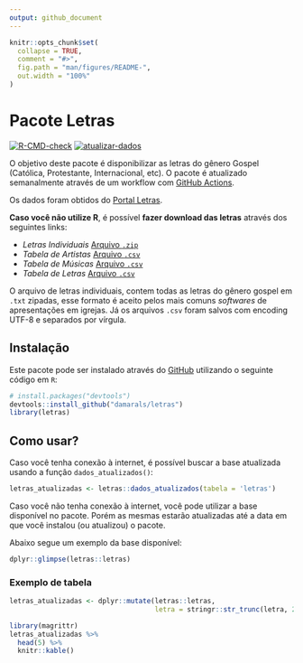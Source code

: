 ```yaml
---
output: github_document
---
```


<!-- README.md is generated from README.Rmd. Please edit that file -->

```r
knitr::opts_chunk$set(
  collapse = TRUE,
  comment = "#>",
  fig.path = "man/figures/README-",
  out.width = "100%"
)
```

# Pacote Letras

<!-- badges: start -->
[![R-CMD-check](https://github.com/damarals/letras/workflows/R-CMD-check/badge.svg)](https://github.com/damarals/letras/actions)
[![atualizar-dados](https://github.com/damarals/letras/actions/workflows/atualizar-dados.yaml/badge.svg)](https://github.com/damarals/letras/actions/workflows/atualizar-dados.yaml)
<!-- badges: end -->

O objetivo deste pacote é disponibilizar as letras do gênero Gospel (Católica, Protestante, Internacional, etc). O pacote é atualizado semanalmente através de um workflow com [GitHub Actions](https://github.com/damarals/letras/actions).

Os dados foram obtidos do [Portal Letras](https://www.letras.mus.br/).

__Caso você não utilize R__, é possível __fazer download das letras__ através dos seguintes links:

  - *Letras Individuais* [Arquivo `.zip`](https://github.com/damarals/letras/raw/master/inst/letras.zip) 
  - *Tabela de Artistas* [Arquivo `.csv`](https://github.com/damarals/letras/raw/master/inst/csv/artistas.csv) 
  - *Tabela de Músicas* [Arquivo `.csv`](https://github.com/damarals/letras/raw/master/inst/csv/musicas.csv) 
  - *Tabela de Letras* [Arquivo `.csv`](https://github.com/damarals/letras/raw/master/inst/csv/letras.csv) 
  
O arquivo de letras individuais, contem todas as letras do gênero gospel em `.txt` zipadas, esse formato é aceito pelos mais comuns *softwares* de apresentações em igrejas. Já os arquivos `.csv` foram salvos com encoding UTF-8 e separados por vírgula.  

## Instalação

Este pacote pode ser instalado através do  [GitHub](https://github.com/) utilizando o seguinte código em `R`:

``` r
# install.packages("devtools")
devtools::install_github("damarals/letras")
library(letras)
```
## Como usar?

Caso você tenha conexão à internet, é possível buscar a base atualizada usando a função `dados_atualizados()`:

```r
letras_atualizadas <- letras::dados_atualizados(tabela = 'letras') 
```

Caso você não tenha conexão à internet, você pode utilizar a base
disponível no pacote. Porém as mesmas estarão atualizadas até a data em
que você instalou (ou atualizou) o pacote. 

Abaixo segue um exemplo da base disponível:

```r
dplyr::glimpse(letras::letras)
```

### Exemplo de tabela

```r
letras_atualizadas <- dplyr::mutate(letras::letras, 
                                    letra = stringr::str_trunc(letra, 20))
```

```r
library(magrittr)
letras_atualizadas %>% 
  head(5) %>%
  knitr::kable() 
```
